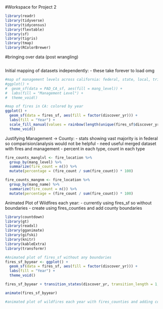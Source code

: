 

#Workspace for Project 2

```r
library(readr)
library(tidyverse)
library(tidycensus)
library(flextable)
library(sf)
library(tigris)
library(tmap)
library(RColorBrewer)
```

#bringing over data (post wrangling)
```r

```


Initial mapping of datasets independently:
- these take forever to load omg
```r
#map of management levels across california: federal, state, local, tribal etc
#ggplot() +
#  geom_sf(data = PAD_CA_sf, aes(fill = mang_level)) +
#  labs(fill = "Management Level") +
#  theme_void()

#map of fires in CA: colored by year
ggplot() +
  geom_sf(data = fires_sf, aes(fill = factor(discover_yr))) +
  labs(fill = "Year") +
  scale_fill_manual(values = rainbow(length(unique(fires_sf$discover_yr)))) +
  theme_void()
```

Justifying Management -> County:
- stats showing vast majority is in federal so comparision/analysis would not be helpful
- need useful merged dataset with fires and management 
- percent in each type, count in each type
```r
fire_counts_manglvl <- fire_location %>%
  group_by(mang_level) %>%
  summarize(fire_count = n()) %>%
  mutate(percentage = (fire_count / sum(fire_count)) * 100)

fire_counts_mangnm <- fire_location %>%
  group_by(mang_name) %>%
  summarize(fire_count = n()) %>%
  mutate(percentage = (fire_count / sum(fire_count)) * 100)
```

Animated Plot of Wildfires each year:
- currently using fires_sf so without boundaries
- create using fires_counties and add county boundaries
```r
library(countdown)
library(gt)
library(readxl)
library(gganimate)
library(gifski)
library(knitr)
library(kableExtra)
library(transformr)

#Animated plot of fires_sf without any boundaries
fires_sf_byyear <- ggplot() +
  geom_sf(data = fires_sf, aes(fill = factor(discover_yr))) +
  labs(fill = "Year") +
  theme_void() 

fires_sf_byyear + transition_states(discover_yr, transition_length = 1, state_length = 1)

animate(fires_sf_byyear)

```

```r
#animated plot of wildfires each year with fires_counties and adding county boundaries

```



